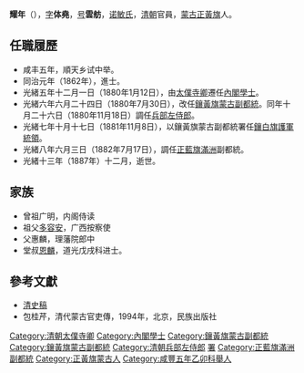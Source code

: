 '''耀年'''（{{bd|1824年||1888年||}}），[[表字|字]]'''体堯'''，[[号|号]]'''雲舫'''，[[诺敏氏|诺敏氏]]，[[清朝|清朝]]官員，[[蒙古|蒙古]][[正黃旗|正黃旗]]人。

== 任職履歷 ==
*咸丰五年，順天乡试中举。
* 同治元年（1862年），進士。
* 光緒五年十二月一日（1880年1月12日），由[[太僕寺卿|太僕寺卿]]遷任[[內閣學士|內閣學士]]。
* 光緒六年六月二十四日（1880年7月30日），改任[[鑲黃旗|鑲黃旗]][[蒙古|蒙古]][[副都統|副都統]]。同年十月二十六日（1880年11月18日）調任[[兵部左侍郎|兵部左侍郎]]。
* 光緒七年十月十七日（1881年11月8日），以鑲黃旗蒙古副都統署任[[鑲白旗|鑲白旗]][[護軍統領|護軍統領]]。
* 光緒八年六月三日（1882年7月17日），調任[[正藍旗|正藍旗]][[滿洲|滿洲]]副都統。
* 光緒十三年（1887年）十二月，逝世。

==家族==
*曾祖广明，内阁侍读
*祖父[[多容安|多容安]]，广西按察使
*父惠麟，理藩院郎中
*堂叔[[恩麟|恩麟]]，道光戊戌科进士。

== 參考文獻 ==
* [[清史稿|清史稿]]
* 包桂芹，清代蒙古官吏傳，1994年，北京，民族出版社

{{同治元年壬戌科殿試金榜}}
{{清朝官员小作品}}
{{DEFAULTSORT:Yao耀}}
[[Category:清朝太僕寺卿|Category:清朝太僕寺卿]]
[[Category:內閣學士|Category:內閣學士]]
[[Category:鑲黃旗蒙古副都統|Category:鑲黃旗蒙古副都統]]
[[Category:鑲黃旗蒙古副都統|Category:鑲黃旗蒙古副都統]]
[[Category:清朝兵部左侍郎|Category:清朝兵部左侍郎]]
[[Category:鑲白旗護軍統領|署]]
[[Category:正藍旗滿洲副都統|Category:正藍旗滿洲副都統]]
[[Category:正黃旗蒙古人|Category:正黃旗蒙古人]]
[[Category:咸豐五年乙卯科舉人|Category:咸豐五年乙卯科舉人]]